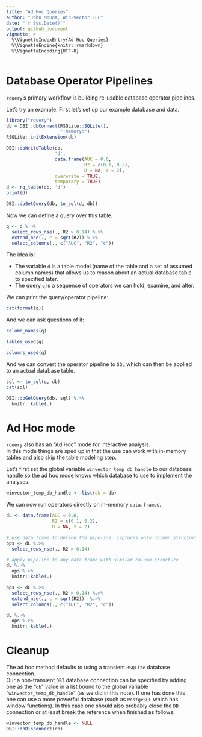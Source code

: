```yaml
---
title: "Ad Hoc Queries"
author: "John Mount, Win-Vector LLC"
date: "`r Sys.Date()`"
output: github_document
vignette: >
  %\VignetteIndexEntry{Ad Hoc Queries}
  %\VignetteEngine{knitr::rmarkdown}
  %\VignetteEncoding{UTF-8}
---
```


# Database Operator Pipelines

`rquery`'s primary workflow is building re-usable database operator pipelines.

Let's try an example. First let's set up our example database and data.

```r
library("rquery")
db = DBI::dbConnect(RSQLite::SQLite(), 
                    ":memory:")
RSQLite::initExtension(db)

DBI::dbWriteTable(db,
                  'd',
                  data.frame(AUC = 0.6, 
                             R2 = c(0.1, 0.2), 
                             D = NA, z = 2),
                  overwrite = TRUE,
                  temporary = TRUE)
d <- rq_table(db, 'd')
print(d)

DBI::dbGetQuery(db, to_sql(d, db))
```

Now we can define a query over this table.

```r
q <- d %.>%
  select_rows_nse(., R2 > 0.14) %.>%
  extend_nse(., c = sqrt(R2)) %.>%
  select_columns(., c("AUC", "R2", "c"))
```

The idea is:

  * The variable `d` is a table model (name of the table and a set of assumed column names) that allows us to reason about an actual database table to specified later.
  * The query `q` is a sequence of operators we can hold, examine, and alter.

We can print the query/operator pipeline:

```r
cat(format(q))
```

And we can ask questions of it:

```r
column_names(q)

tables_used(q)

columns_used(q)
```

And we can convert the operator pipeline to `SQL` which can then be applied
to an actual database table.

```r
sql <- to_sql(q, db)
cat(sql)
```

```r
DBI::dbGetQuery(db, sql) %.>%
  knitr::kable(.)
```

# Ad Hoc mode

`rquery` also has an "Ad Hoc" mode for interactive analysis.  
In this mode things are sped up in that the use can work with in-memory tables
and also skip the table modeling step.

Let's first set the global variable `winvector_temp_db_handle` to our 
database handle so the ad hoc mode knows which database to use to implement
the analyses.

```r
winvector_temp_db_handle <- list(db = db)
```


We can now run operators directly on in-memory `data.frame`s.

```r
dL <- data.frame(AUC = 0.6, 
                 R2 = c(0.1, 0.2), 
                 D = NA, z = 2)

# use data frame to define the pipeline, captures only column structure
ops <- dL %.>%
  select_rows_nse(., R2 > 0.14)

# apply pipeline to any data frame with similar column structure
dL %.>% 
  ops %.>% 
  knitr::kable(.)

ops <- dL %.>%
  select_rows_nse(., R2 > 0.14) %.>%
  extend_nse(., c = sqrt(R2))  %.>%
  select_columns(., c("AUC", "R2", "c")) 

dL %.>% 
  ops %.>% 
  knitr::kable(.)
```



# Cleanup

The ad hoc method defaults to using a transient `RSQLite` database connection.  
Our a non-transient `DBI` database connection can be specified by adding one as the "`db`" value
in a list bound to the global variable "`winvector_temp_db_handle`" (as we did in this note).
If one has done this one can use a more powerful database (such as `PostgeSQL` which has window 
functions).  In this case one should also probably close the `DB` connection or at least break
the reference when finished as follows.


```r
winvector_temp_db_handle <- NULL
DBI::dbDisconnect(db)
```
